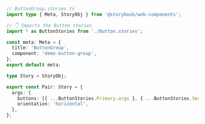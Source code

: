 ```ts
// ButtonGroup.stories.ts
import type { Meta, StoryObj } from '@storybook/web-components';

// 👇 Imports the Button stories
import * as ButtonStories from './Button.stories';

const meta: Meta = {
  title: 'ButtonGroup',
  component: 'demo-button-group',
};
export default meta;

type Story = StoryObj;

export const Pair: Story = {
  args: {
    buttons: [{ ...ButtonStories.Primary.args }, { ...ButtonStories.Secondary.args }],
    orientation: 'horizontal',
  },
};
```
